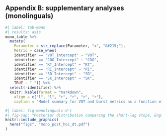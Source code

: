 ## Appendix B: supplementary analyses (monolinguals)

```r
#| label: tab-mono
#| results: asis
mono_table %>%  
  mutate(
    Parameter = str_replace(Parameter, "x", "&#215;"), 
    Metric = case_when(
    identifier == "VOT_Intercept" ~ "VOT", 
    identifier == "COG_Intercept" ~ "COG", 
    identifier == "KT_Intercept" ~ "KT", 
    identifier == "RI_Intercept" ~ "RI", 
    identifier == "SD_Intercept" ~ "SD", 
    identifier == "SK_Intercept" ~ "SK", 
    TRUE ~ " ")) %>% 
  select(-identifier) %>% 
  knitr::kable(format = "markdown", 
    align = c("l", "l", "r", "r", "r", "r"), 
    caption = "Model summary for VOT and burst metrics as a function of language (English, Spanish), phoneme (/d/, /t/), F1, F2, and item repetition for monolingual coronal stops. The percentage of the HDI contained within the ROPE is based on an effect size of &plusmn;0.1. {#tbl-mono}")
```



```r
#| label: fig-monolinguals-d-t
#| fig-cap: "Posterior distribution comparing the short-lag stops, English /d/ and Spanish /t/. The white point represents the posterior mean &pm; 95% HDI and the grey region represents the ROPE (&pm; 0.1)."
knitr::include_graphics(
  here("figs", "mono_post_hoc_dt.pdf")
)
```

